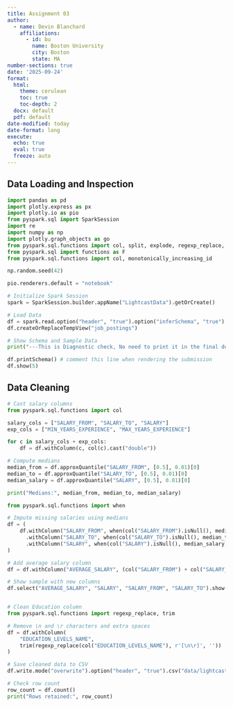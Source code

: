 ```yaml
---
title: Assignment 03
author:
  - name: Devin Blanchard
    affiliations:
      - id: bu
        name: Boston University
        city: Boston
        state: MA
number-sections: true
date: '2025-09-24'
format:
  html:
    theme: cerulean
    toc: true
    toc-depth: 2
  docx: default
  pdf: default
date-modified: today
date-format: long
execute:
  echo: true
  eval: true
  freeze: auto
--- 
```



## Data Loading and Inspection

```python
import pandas as pd
import plotly.express as px
import plotly.io as pio
from pyspark.sql import SparkSession
import re
import numpy as np
import plotly.graph_objects as go
from pyspark.sql.functions import col, split, explode, regexp_replace, transform, when
from pyspark.sql import functions as F
from pyspark.sql.functions import col, monotonically_increasing_id

np.random.seed(42)

pio.renderers.default = "notebook"

# Initialize Spark Session
spark = SparkSession.builder.appName("LightcastData").getOrCreate()

# Load Data
df = spark.read.option("header", "true").option("inferSchema", "true").option("multiLine","true").option("escape", "\"").csv("./data/lightcast_job_postings.csv")
df.createOrReplaceTempView("job_postings")

# Show Schema and Sample Data
print("---This is Diagnostic check, No need to print it in the final doc---")

df.printSchema() # comment this line when rendering the submission
df.show(5)

```


## Data Cleaning

```python
# Cast salary columns
from pyspark.sql.functions import col

salary_cols = ["SALARY_FROM", "SALARY_TO", "SALARY"]
exp_cols = ["MIN_YEARS_EXPERIENCE", "MAX_YEARS_EXPERIENCE"]

for c in salary_cols + exp_cols:
    df = df.withColumn(c, col(c).cast("double"))

# Compute medians
median_from = df.approxQuantile("SALARY_FROM", [0.5], 0.01)[0]
median_to = df.approxQuantile("SALARY_TO", [0.5], 0.01)[0]
median_salary = df.approxQuantile("SALARY", [0.5], 0.01)[0]

print("Medians:", median_from, median_to, median_salary)

from pyspark.sql.functions import when

# Impute missing salaries using medians
df = (
    df.withColumn("SALARY_FROM", when(col("SALARY_FROM").isNull(), median_from).otherwise(col("SALARY_FROM")))
      .withColumn("SALARY_TO", when(col("SALARY_TO").isNull(), median_to).otherwise(col("SALARY_TO")))
      .withColumn("SALARY", when(col("SALARY").isNull(), median_salary).otherwise(col("SALARY")))
)

# Add average salary column
df = df.withColumn("AVERAGE_SALARY", (col("SALARY_FROM") + col("SALARY_TO")) / 2)

# Show sample with new columns
df.select("AVERAGE_SALARY", "SALARY", "SALARY_FROM", "SALARY_TO").show(5)


# Clean Education column
from pyspark.sql.functions import regexp_replace, trim

# Remove \n and \r characters and extra spaces
df = df.withColumn(
    "EDUCATION_LEVELS_NAME",
    trim(regexp_replace(col("EDUCATION_LEVELS_NAME"), r'[\n\r]', ''))
)

# Save cleaned data to CSV
df.write.mode("overwrite").option("header", "true").csv("data/lightcast_job_postings_cleaned.csv")

# Check row count
row_count = df.count()
print("Rows retained:", row_count)

```